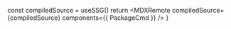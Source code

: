 

  const compiledSource = useSSG()
  return <MDXRemote compiledSource={compiledSource} components={{ PackageCmd }} />
}

<PluginPage />
